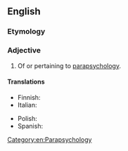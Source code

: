 ==English==

===Etymology===
{{prefix|en|para|psychological}}

===Adjective===
{{en-adj|-}}

# Of or pertaining to [[parapsychology]].

====Translations====
{{trans-top|of or pertaining to parapsychology}}
* Finnish: {{t|fi|parapsykologinen}}
* Italian: {{t|it|parapsicologico|m}}
{{trans-mid}}
* Polish: {{t|pl|parapsychologiczny|m}}
* Spanish: {{t+|es|parapsicológico|m}}
{{trans-bottom}}

[[Category:en:Parapsychology]]